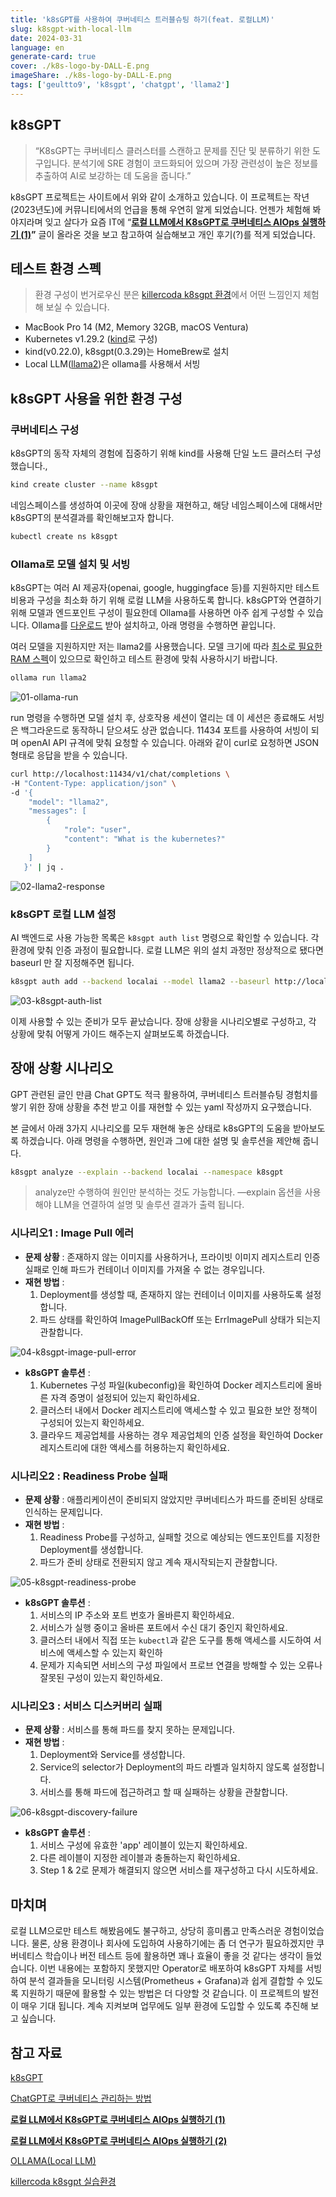 ```yaml
---
title: 'k8sGPT를 사용하여 쿠버네티스 트러블슈팅 하기(feat. 로컬LLM)'
slug: k8sgpt-with-local-llm
date: 2024-03-31
language: en
generate-card: true
cover: ./k8s-logo-by-DALL-E.png
imageShare: ./k8s-logo-by-DALL-E.png
tags: ['geultto9', 'k8sgpt', 'chatgpt', 'llama2']
---
```


## k8sGPT

> “K8sGPT는 쿠버네티스 클러스터를 스캔하고 문제를 진단 및 분류하기 위한 도구입니다. 
> 분석기에 SRE 경험이 코드화되어 있으며 가장 관련성이 높은 정보를 추출하여 AI로 보강하는 데 도움을 줍니다.”

k8sGPT 프로젝트는 사이트에서 위와 같이 소개하고 있습니다. 이 프로젝트는 작년(2023년도)에 커뮤니티에서의 언급을 통해 우연히 알게 되었습니다. 
언젠가 체험해 봐야지라며 잊고 살다가 요즘 IT에 “**[로컬 LLM에서 K8sGPT로 쿠버네티스 AIOps 실행하기 (1)](https://www.wishket.com/magazine/detail/slack/2515/?h=T02JY6M4FE0)”** 글이 올라온 것을 보고 참고하여 실습해보고 개인 후기(?)를 적게 되었습니다.

## 테스트 환경 스펙

> 환경 구성이 번거로우신 분은 [killercoda k8sgpt 환경](https://killercoda.com/matthisholleville/scenario/k8sgpt-cli)에서 어떤 느낌인지 체험해 보실 수 있습니다.

- MacBook Pro 14 (M2, Memory 32GB, macOS Ventura)
- Kubernetes v1.29.2 ([kind](https://kind.sigs.k8s.io/docs/user/quick-start/)로 구성)
- kind(v0.22.0), k8sgpt(0.3.29)는 HomeBrew로 설치
- Local LLM([llama2](https://ollama.com/library/llama2))은 ollama를 사용해서 서빙

## k8sGPT 사용을 위한 환경 구성

### 쿠버네티스 구성

k8sGPT의 동작 자체의 경험에 집중하기 위해 kind를 사용해 단일 노드 클러스터 구성했습니다.,

```bash
kind create cluster --name k8sgpt
```

네임스페이스를 생성하여 이곳에 장애 상황을 재현하고, 해당 네임스페이스에 대해서만 k8sGPT의 분석결과를 확인해보고자 합니다.

```bash
kubectl create ns k8sgpt
```

### Ollama로 모델 설치 및 서빙

k8sGPT는 여러 AI 제공자(openai, google, huggingface 등)를 지원하지만 테스트 비용과 구성을 최소화 하기 위해 로컬 LLM을 사용하도록 합니다. k8sGPT와 연결하기 위해 모델과 엔드포인트 구성이 필요한데 Ollama를 사용하면 아주 쉽게 구성할 수 있습니다. Ollama를 [다운로드](https://ollama.com/download) 받아 설치하고, 아래 명령을 수행하면 끝입니다.

여러 모델을 지원하지만 저는 llama2를 사용했습니다. 모델 크기에 따라 [최소로 필요한 RAM 스펙](https://ollama.com/library/llama2)이 있으므로 확인하고 테스트 환경에 맞춰 사용하시기 바랍니다.

```bash
ollama run llama2
```

![01-ollama-run](./01-ollama-run.png)


run 명령을 수행하면 모델 설치 후, 상호작용 세션이 열리는 데 이 세션은 종료해도 서빙은 백그라운드로 동작하니 닫으셔도 상관 없습니다. 11434 포트를 사용하여 서빙이 되며 openAI API 규격에 맞춰 요청할 수 있습니다. 아래와 같이 curl로 요청하면 JSON 형태로 응답을 받을 수 있습니다.

```bash
curl http://localhost:11434/v1/chat/completions \
-H "Content-Type: application/json" \
-d '{
    "model": "llama2",
    "messages": [
        {
            "role": "user",
            "content": "What is the kubernetes?"
        }
    ]
   }' | jq .
```

![02-llama2-response](./02-llama2-response.png)

### k8sGPT 로컬 LLM 설정

AI 백엔드로 사용 가능한 목록은 `k8sgpt auth list` 명령으로 확인할 수 있습니다. 각 환경에 맞춰 인증 과정이 필요합니다. 로컬 LLM은 위의 설치 과정만 정상적으로 됐다면 baseurl 만 잘 지정해주면 됩니다.

```bash
k8sgpt auth add --backend localai --model llama2 --baseurl http://localhost:11434/v1
```

![03-k8sgpt-auth-list](./03-k8sgpt-auth-list.png)

이제 사용할 수 있는 준비가 모두 끝났습니다. 장애 상황을 시나리오별로 구성하고, 각 상황에 맞춰 어떻게 가이드 해주는지 살펴보도록 하겠습니다.

## 장애 상황 시나리오

GPT 관련된 글인 만큼 Chat GPT도 적극 활용하여, 쿠버네티스 트러블슈팅 경험치를 쌓기 위한 장애 상황을 추천 받고 이를 재현할 수 있는 yaml 작성까지 요구했습니다.

본 글에서 아래 3가지 시나리오를 모두 재현해 놓은 상태로 k8sGPT의 도움을 받아보도록 하겠습니다. 아래 명령을 수행하면, 원인과 그에 대한 설명 및 솔루션을 제안해 줍니다.

```bash
k8sgpt analyze --explain --backend localai --namespace k8sgpt
```

> analyze만 수행하여 원인만 분석하는 것도 가능합니다. —explain 옵션을 사용해야 LLM을 연결하여 설명 및 솔루션 결과가 출력 됩니다.

### 시나리오1 : Image Pull 에러

- **문제 상황** : 존재하지 않는 이미지를 사용하거나, 프라이빗 이미지 레지스트리 인증 실패로 인해 파드가 컨테이너 이미지를 가져올 수 없는 경우입니다.
- **재현 방법** :
    1. Deployment를 생성할 때, 존재하지 않는 컨테이너 이미지를 사용하도록 설정합니다.
    2. 파드 상태를 확인하여 ImagePullBackOff 또는 ErrImagePull 상태가 되는지 관찰합니다.

![04-k8sgpt-image-pull-error](./04-k8sgpt-image-pull-error.png)

- **k8sGPT 솔루션** :
    1. Kubernetes 구성 파일(kubeconfig)을 확인하여 Docker 레지스트리에 올바른 자격 증명이 설정되어 있는지 확인하세요.
    2. 클러스터 내에서 Docker 레지스트리에 액세스할 수 있고 필요한 보안 정책이 구성되어 있는지 확인하세요.
    3. 클라우드 제공업체를 사용하는 경우 제공업체의 인증 설정을 확인하여 Docker 레지스트리에 대한 액세스를 허용하는지 확인하세요.

### 시나리오2 : Readiness Probe 실패

- **문제 상황** : 애플리케이션이 준비되지 않았지만 쿠버네티스가 파드를 준비된 상태로 인식하는 문제입니다.
- **재현 방법** :
    1. Readiness Probe를 구성하고, 실패할 것으로 예상되는 엔드포인트를 지정한 Deployment를 생성합니다. 
    2. 파드가 준비 상태로 전환되지 않고 계속 재시작되는지 관찰합니다.

![05-k8sgpt-readiness-probe](./05-k8sgpt-readiness-probe.png)

- **k8sGPT 솔루션** :
    1. 서비스의 IP 주소와 포트 번호가 올바른지 확인하세요.
    2. 서비스가 실행 중이고 올바른 포트에서 수신 대기 중인지 확인하세요.
    3. 클러스터 내에서 직접 또는 `kubectl`과 같은 도구를 통해 액세스를 시도하여 서비스에 액세스할 수 있는지 확인하
    4. 문제가 지속되면 서비스의 구성 파일에서 프로브 연결을 방해할 수 있는 오류나 잘못된 구성이 있는지 확인하세요.

### 시나리오3 : **서비스 디스커버리 실패**

- **문제 상황** : 서비스를 통해 파드를 찾지 못하는 문제입니다.
- **재현 방법** :
    1. Deployment와 Service를 생성합니다.
    2. Service의 selector가 Deployment의 파드 라벨과 일치하지 않도록 설정합니다.
    3. 서비스를 통해 파드에 접근하려고 할 때 실패하는 상황을 관찰합니다.

![06-k8sgpt-discovery-failure](./06-k8sgpt-discovery-failure.png)

- **k8sGPT 솔루션** :
    1. 서비스 구성에 유효한 'app' 레이블이 있는지 확인하세요.
    2. 다른 레이블이 지정한 레이블과 충돌하는지 확인하세요.
    3. Step 1 & 2로 문제가 해결되지 않으면 서비스를 재구성하고 다시 시도하세요.

## 마치며

로컬 LLM으로만 테스트 해봤음에도 불구하고, 상당히 흥미롭고 만족스러운 경험이었습니다. 물론, 상용 환경이나 회사에 도입하여 사용하기에는 좀 더 연구가 필요하겠지만 쿠버네티스 학습이나 버전 테스트 등에 활용하면 꽤나 효율이 좋을 것 같다는 생각이 들었습니다. 이번 내용에는 포함하지 못했지만 Operator로 배포하여 k8sGPT 자체를 서빙하여 분석 결과들을 모니터링 시스템(Prometheus + Grafana)과 쉽게 결합할 수 있도록 지원하기 때문에 활용할 수 있는 방법은 더 다양할 것 같습니다. 이 프로젝트의 발전이 매우 기대 됩니다. 계속 지켜보며 업무에도 일부 환경에 도입할 수 있도록 추진해 보고 싶습니다.

## 참고 자료

[k8sGPT](https://k8sgpt.ai/)

[ChatGPT로 쿠버네티스 관리하는 방법](https://yozm.wishket.com/magazine/detail/1990/)

**[로컬 LLM에서 K8sGPT로 쿠버네티스 AIOps 실행하기 (1)](https://www.wishket.com/magazine/detail/slack/2515/?h=T02JY6M4FE0)**

**[로컬 LLM에서 K8sGPT로 쿠버네티스 AIOps 실행하기 (2)](https://www.wishket.com/magazine/detail/slack/2516/?h=T02JY6M4FE0)**

[OLLAMA(Local LLM)](https://ollama.com/)

[killercoda k8sgpt 실습환경](https://killercoda.com/matthisholleville/scenario/k8sgpt-cli)
